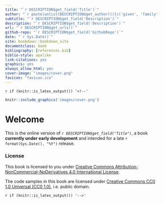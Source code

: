 ```yaml
--- 
title: "`r DESCRIPTION$get_field('Title')`"
author: "`r paste(unlist(DESCRIPTION$get_author())[c('given', 'family')], collapse = ' ')`"
subtitle: "`r DESCRIPTION$get_field('Description')`"
description: "`r DESCRIPTION$get_field('Description')`"
url: "`r DESCRIPTION$get_urls()`"
github-repo: "`r DESCRIPTION$get_field('GithubRepo')`"
date: "`r Sys.Date()`"
site: bookdown::bookdown_site
documentclass: book
bibliography: [references.bib]
biblio-style: apalike
link-citations: yes
graphics: yes
always_allow_html: yes
cover-image: "images/cover.png"
favicon: "favicon.ico"
---
```


<!--
Springer book structure
https://www.springer.com/gp/authors-editors/book-authors-editors/resources-guidelines/book-manuscript-guidelines/book-structure/5640
-->

`r if (knitr::is_latex_output()) '<!--'` 

```r
knitr::include_graphics('images/cover.png')
```

# Welcome {-}

This is the online version of _`r DESCRIPTION$get_field("Title")`_, a book
**currently under early development** and intended for a late
`r format(Sys.Date(), "%Y")` release.

### License {-}

This book is licensed to you under [Creative Commons
Attribution-NonCommercial-NoDerivatives 4.0 International
License](http://creativecommons.org/licenses/by-nc-nd/4.0/).

The code samples in this book are licensed under [Creative Commons CC0 1.0
Universal (CC0 1.0)](https://creativecommons.org/publicdomain/zero/1.0/), i.e.
public domain.

`r if (knitr::is_latex_output()) '-->'`

